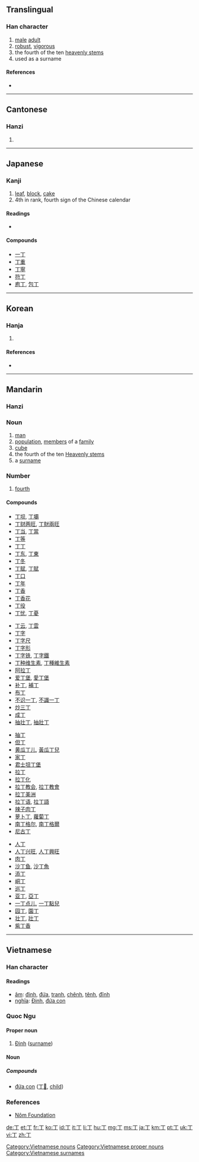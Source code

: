 ==Translingual==

===Han character===
{{Han char|rn=1|rad=一|as=01|sn=2|four=1020<sub>0</sub>|canj=一弓 (MN)}}

# [[male]] [[adult]]
# [[robust]], [[vigorous]]
# the fourth of the ten [[w:Heavenly Stems|heavenly stems]]
# used as a surname

====References====
* {{Han ref|kx=0075.030|dkj=00002|dj=0135.010|hdz=10002.050|uh=4E01|ud=19969|bh=A442|bd=42050}}

----

==Cantonese==

===Hanzi===
{{yue-hanzi|jyut=|y=[[ding1]], [[jang1]]}}

# {{defn|Cantonese|sort=一01}}

----

==Japanese==

===Kanji===
{{ja-kanji|grade=3|rs=一01}}

# [[leaf]], [[block]], [[cake]]
# 4th in rank, fourth sign of the Chinese calendar

====Readings====
* {{ja-readings|on=[[てい]] (tei), [[ちょう]] (chō), [[とう]] (tō)|kun=[[ひのと]] (hinoto), [[あたる]] (ataru), [[よぼろ]] (yoboro)}}

====Compounds====
* [[一丁]]
* [[丁重]]
* [[丁寧]]
* [[符丁]]
* [[庖丁]], [[包丁]]

----

==Korean==

===Hanja===
{{ko-hanja|hangeul=정|rv=jeong|mr=chŏng|y=ceng|eumhun=[[장정]]|ehrv=jangjeong|ehmr=komurae, changjŏng|ehy=}}

# {{defn|Korean|sort=一01}}

====References====
* {{Hanja ref|nav=11370}}

----

==Mandarin==

===Hanzi===
{{cmn-hanzi|pin=[[dīng]] ([[ding1]]), [[zhēng]] ([[zheng1]])|wg=[[ting1|ting<sup>1</sup>]], [[cheng1|cheng<sup>1</sup>]]}}

===Noun===
{{cmn-noun|ts|pin=dīng|pint=ding1|rs= 一01}}

# [[man]]
# [[population]], [[member]]s of a [[family]]
# [[cube]]
# the fourth of the ten [[w:Heavenly stems|Heavenly stems]]
# a [[surname]]

===Number===
{{cmn-num|ts|pin=dīng|pint=ding1|rs= 一01}}

# [[fourth]]

====Compounds====
{{top4}}
* [[丁坝]], [[丁壩]]
* [[丁财两旺]], [[丁財兩旺]]
* [[丁当]], [[丁當]]
* [[丁等]]
* [[丁丁]]
* [[丁东]], [[丁東]]
* [[丁冬]]
* [[丁赋]], [[丁賦]]
* [[丁口]]
* [[丁年]]
* [[丁香]]
* [[丁香花]]
* [[丁役]]
* [[丁忧]], [[丁憂]]
{{mid4}}
* [[丁云]], [[丁雲]]
* [[丁字]]
* [[丁字尺]]
* [[丁字形]]
* [[丁字铁]], [[丁字鐵]]
* [[丁种维生素]], [[丁種維生素]]
* [[阿拉丁]]
* [[爱丁堡]], [[愛丁堡]]
* [[补丁]], [[補丁]]
* [[布丁]]
* [[不识一丁]], [[不識一丁]]
* [[炒三丁]]
* [[成丁]]
* [[抽壮丁]], [[抽壯丁]]
{{mid4}}
* [[抽丁]]
* [[但丁]]
* [[黄瓜丁儿]], [[黃瓜丁兒]]
* [[家丁]]
* [[君士坦丁堡]]
* [[拉丁]]
* [[拉丁化]]
* [[拉丁教会]], [[拉丁教會]]
* [[拉丁美洲]]
* [[拉丁语]], [[拉丁語]]
* [[辣子肉丁]]
* [[萝卜丁]], [[蘿蔔丁]]
* [[南丁格尔]], [[南丁格爾]]
* [[尼古丁]]
{{mid4}}
* [[人丁]]
* [[人丁兴旺]], [[人丁興旺]]
* [[肉丁]]
* [[沙丁鱼]], [[沙丁魚]]
* [[添丁]]
* [[峒丁]]
* [[巡丁]]
* [[亚丁]], [[亞丁]]
* [[一丁点儿]], [[一丁點兒]]
* [[园丁]], [[園丁]]
* [[壮丁]], [[壯丁]]
* [[紫丁香]]
{{bottom}}

----

==Vietnamese==

===Han character===
{{vi-hantu|rs=一01}}

====Readings====
* [[音読|âm]]: [[đinh]], [[đứa]], [[tranh]], [[chênh]], [[tênh]], [[đĩnh]]
* [[意義|nghĩa]]: [[Đinh]], [[đứa con]]

===Quoc Ngu===
{{rfc-header|Quoc Ngu|lang=vi}}

====Proper noun====
# [[Đinh]] ([[surname]])

====Noun====

=====Compounds=====
* [[đứa con]] ([[丁𡥵]], [[child]])

===References===
* [http://nomfoundation.org/nomdb/lookup.php Nôm Foundation]

[[Category:Vietnamese nouns]]
[[Category:Vietnamese proper nouns]]
[[Category:Vietnamese surnames]]

[[de:丁]]
[[et:丁]]
[[fr:丁]]
[[ko:丁]]
[[id:丁]]
[[it:丁]]
[[li:丁]]
[[hu:丁]]
[[mg:丁]]
[[ms:丁]]
[[ja:丁]]
[[km:丁]]
[[pt:丁]]
[[uk:丁]]
[[vi:丁]]
[[zh:丁]]